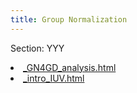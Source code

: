 ```yaml
---
title: Group Normalization
---
```


Section: YYY

<li><a href="_GN4GD_analysis.html">_GN4GD_analysis.html</a></li>
<li><a href="_intro_IUV.html">_intro_IUV.html</a></li>
